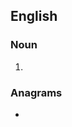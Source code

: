 ==English==

===Noun===
{{head|en|noun form}}

# {{plural of|en|kerb}}

===Anagrams===
* {{anagrams|en|a=bekrs|Berks|Berks.|Krebs|berks|breks}}